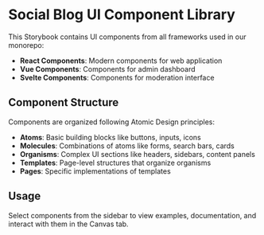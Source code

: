 
<Meta title="Introduction" />

# Social Blog UI Component Library

This Storybook contains UI components from all frameworks used in our monorepo:

- **React Components**: Modern components for web application
- **Vue Components**: Components for admin dashboard
- **Svelte Components**: Components for moderation interface

## Component Structure

Components are organized following Atomic Design principles:

- **Atoms**: Basic building blocks like buttons, inputs, icons
- **Molecules**: Combinations of atoms like forms, search bars, cards
- **Organisms**: Complex UI sections like headers, sidebars, content panels
- **Templates**: Page-level structures that organize organisms
- **Pages**: Specific implementations of templates

## Usage

Select components from the sidebar to view examples, documentation, and interact with them in the Canvas tab.